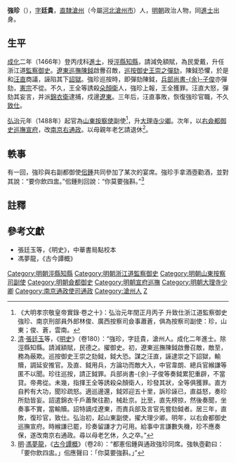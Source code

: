 {{明清人物信息框
| 姓名 = 強珍
| 原名 =
| 圖片名稱 = 
| 圖片大小 = 220px
| 圖片說明 = 
| 最高職務 = 南京通政使司右通政
| 國家 = 大明
| 爵位 =
| 籍貫 = [[北直隸|直隸]][[滄州|滄州]]
| 族裔 = 
| 字號 = 字廷貴
| 室名 = 
| 諡號 = 
| 出生日期 = 生年不詳
| 出生地點 = 
| 逝世日期 = 卒年不詳
| 逝世地點 = 
| 墓葬 =
| 配偶 =
| 親屬 = 
| 出身 = 
*成化二年丙戌科同進士出身
| 經歷 = 
| 著作 =
}}

'''強珍'''（{{bd|？||？|catIdx=Q強}}），[[表字|字]]'''廷貴'''，[[北直隸|直隸]][[滄州|滄州]]（今屬[[河北|河北]][[滄州市|滄州市]]）人，[[明朝|明朝]]政治人物，同[[進士|進士]]出身。

==生平==
[[成化|成化]]二年（1466年）登丙戌科[[進士|進士]]，授[[涇縣|涇縣]][[知縣|知縣]]，請減免額賦，為民愛戴，升任浙江道[[監察御史|監察御史]]。[[遼東巡撫|遼東巡撫]][[陳鉞_(獻縣)|陳鉞]]啟釁召敵，[[巡按御史|巡按御史]][[王崇之|王崇之]][[彈劾|彈劾]]，陳鉞恐懼，於是和[[汪直_(宦官)|汪直]]商議，誣陷其下[[詔獄|詔獄]]。強珍巡按時，即彈劾陳鉞，[[兵部尚書|兵部尚書]][[余子俊|-{余}-子俊]]亦彈劾，[[明憲宗|憲宗]]不從。不久，王全等誘殺[[朵顏衛|朵顏衛]]人，強珍上報，王全獲罪。汪直大怒，彈劾其妄言，并派[[錦衣衛|錦衣衛]]逮捕，戍邊[[遼東|遼東]]。三年后，汪直事敗，恢復強珍官職，不久[[致仕|致仕]]。

[[弘治|弘治]]元年（1488年）起官為[[山東|山東]][[按察使|按察使]]副使<ref>《大明孝宗敬皇帝實錄·卷之十》：弘治元年閏正月丙子 升致仕浙江道監察御史強珍、南京刑部員外郎林俊、廣西按察司僉事蕭蒼，俱為按察司副使：珍，山東；俊、蒼，雲南。</ref>，升[[大理寺|大理寺]][[少卿|少卿]]。次年，以[[右僉都御史|右僉都御史]][[宣府巡撫|巡撫宣府]]，改[[南京|南京]][[右通政|右通政]]。以母親年老乞請退休<ref>[[清|清]]·[[張廷玉|張廷玉]]等，《[[明史|明史]]》（卷180）：“強珍，字廷貴，滄州人。成化二年進士。除涇縣知縣。請減額賦，民德之。擢御史。初，遼東巡撫陳鉞啟釁召敵，敵至，務為蔽欺。巡按御史王崇之劾鉞，鉞大恐。謀之汪直，誣逮崇之下詔獄，輸贖，調延安推官。及直、鉞用兵，方論功而敵大入，中官韋朗、總兵官緱謙等匿不以聞。珍往巡按，請正鉞罪。兵部尚書-{余}-子俊等奏鉞累犯重辟，不當貸。帝弗從。未幾，指揮王全等誘殺朵顏衛人，珍發其狀，全等俱獲罪。直方自矜有大功，聞珍疏怒。適巡邊還，鉞郊迎五十里，訴珍誣已，直益怒，奏珍所劾皆妄。詔遣錦衣千戶蕭聚往勘，械赴京。比至，直先榜掠，然後奏聞，坐奏事不實，當輸贖。詔特謫戍遼東，而責兵部及言官先嘗劾鉞者。居三年，直敗，復珍官，致仕。弘治初，起山東副使，擢大理少卿。明年，以右僉都御史巡撫宣府。時緱謙已罷，珍奏留謙才力可用。給事中言謙數失機，珍不應奏保，遂改南京右通政。尋以母老乞休，久之卒。”</ref>。

==軼事==
有一回，強珍與右副都御使[[佀鍾|佀鍾]]共同參加了某次的宴席。強珍手拿酒壺勸酒，並對其說：“要你飲四盅。”佀鍾則回說：“你莫要強斟。”<ref>[[明|明]]·[[馮夢龍|馮夢龍]]，《[[古今譚概|古今譚概]]》（卷28）：“都憲佀鍾與通政強珍同席。強執壺勸曰：「要你飲四盅。」佀應聲曰：「你莫要強斟。」”</ref>

==註釋==
{{reflist}}

==參考文獻==
*張廷玉等，《明史》，中華書局點校本
*馮夢龍，《古今譚概》

{{start box}}
{{s-off}}
{{succession box|[[王繼|王繼]]|[[楊謐|楊謐]]|[[明朝宣府巡撫|明朝宣府巡撫]]|1489年－1490年}}
{{end box}}

{{成化二年丙戌科殿試金榜}}
{{DEFAULTSORT:Qiang强}}

[[Category:明朝涇縣知縣|Category:明朝涇縣知縣]]
[[Category:明朝浙江道監察御史|Category:明朝浙江道監察御史]]
[[Category:明朝山東按察司副使|Category:明朝山東按察司副使]]
[[Category:明朝僉都御史|Category:明朝僉都御史]]
[[Category:明朝宣府巡撫|Category:明朝宣府巡撫]]
[[Category:明朝大理寺少卿|Category:明朝大理寺少卿]]
[[Category:南京通政使司通政|Category:南京通政使司通政]]
[[Category:滄州人|Category:滄州人]]
[[Category:强姓|Z]]